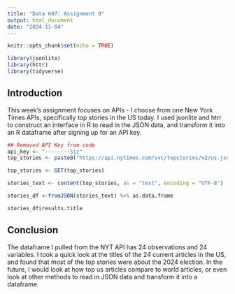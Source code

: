 ```yaml
---
title: "Data 607: Assignment 9"
output: html_document
date: "2024-11-04"
---
```


```r
knitr::opts_chunk$set(echo = TRUE)

library(jsonlite)
library(httr)
library(tidyverse)
```

## Introduction

This week's assignment focuses on APIs - I choose from one New York Times APIs, specifically top stories in the US today. I used jsonlite and htrr to construct an interface in R to read in the JSON data, and transform it into an R dataframe after signing up for an API key.

```r
## Removed API Key from code
api_key <- "--------Sjz"
top_stories <- paste0("https://api.nytimes.com/svc/topstories/v2/us.json?api-key=", api_key)

top_stories <- GET(top_stories)

stories_text <- content(top_stories, as = "text", encoding = "UTF-8")

stories_df <-fromJSON(stories_text) %>% as.data.frame

stories_df$results.title

```

## Conclusion

The dataframe I pulled from the NYT API has 24 observations and 24 variables. I took a quick look at the titles of the 24 current articles in the US, and found that most of the top stories were about the 2024 election. In the future, I would look at how top us articles compare to world articles, or even look at other methods to read in JSON data and transform it into a dataframe.
